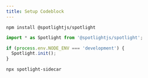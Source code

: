```yaml
---
title: Setup Codeblock
---
```


```shell title="1. Install Spotlight"
npm install @spotlightjs/spotlight
```

```ts title="2. Init the Overlay" frame="terminal"
import * as Spotlight from '@spotlightjs/spotlight';

if (process.env.NODE_ENV === 'development') {
  Spotlight.init();
}
```

```shell title="3. Start the Sidecar"
npx spotlight-sidecar
```
